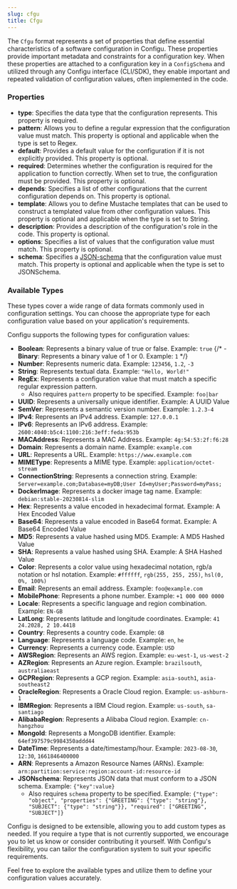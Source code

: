 ```yaml
---
slug: cfgu
title: Cfgu
---
```


The `Cfgu` format represents a set of properties that define essential characteristics of a software configuration in Configu. These properties provide important metadata and constraints for a configuration key. When these properties are attached to a configuration key in a `ConfigSchema` and utilized through any Configu interface (CLI/SDK), they enable important and repeated validation of configuration values, often implemented in the code.

### Properties

- **type**: Specifies the data type that the configuration represents. This property is required.
- **pattern**: Allows you to define a regular expression that the configuration value must match. This property is optional and applicable when the type is set to Regex.
- **default**: Provides a default value for the configuration if it is not explicitly provided. This property is optional.
- **required**: Determines whether the configuration is required for the application to function correctly. When set to true, the configuration must be provided. This property is optional.
- **depends**: Specifies a list of other configurations that the current configuration depends on. This property is optional.
- **template**: Allows you to define Mustache templates that can be used to construct a templated value from other configuration values. This property is optional and applicable when the type is set to String.
- **description**: Provides a description of the configuration's role in the code. This property is optional.
- **options**: Specifies a list of values that the configuration value must match. This property is optional.
- **schema**: Specifies a [JSON-schema](https://json-schema.org/specification) that the configuration value must match. This property is optional and applicable when the type is set to JSONSchema.

### Available Types

<Admonition type="info">

These types cover a wide range of data formats commonly used in configuration settings. You can choose the appropriate type for each configuration value based on your application's requirements.

</Admonition>

Configu supports the following types for configuration values:

- **Boolean**: Represents a binary value of true or false. Example: `true`
  {/* - **Binary**: Represents a binary value of 1 or 0. Example: `1` */}
- **Number**: Represents numeric data. Example: `123456`, `1.2`, `-3`
- **String**: Represents textual data. Example: `"Hello, World!"`
- **RegEx**: Represents a configuration value that must match a specific regular expression pattern.
  - Also requires `pattern` property to be specified. Example: `foo|bar`
- **UUID**: Represents a universally unique identifier. Example: A UUID Value
- **SemVer**: Represents a semantic version number. Example: `1.2.3-4`
- **IPv4**: Represents an IPv4 address. Example: `127.0.0.1`
- **IPv6**: Represents an IPv6 address. Example: `2600:4040:b5c4:1100:216:3eff:feda:953b`
- **MACAddress**: Represents a MAC Address. Example: `4g:54:53:2f:f6:28`
- **Domain**: Represents a domain name. Example: `example.com`
- **URL**: Represents a URL. Example: `https://www.example.com`
- **MIMEType**: Represents a MIME type. Example: `application/octet-stream`
- **ConnectionString**: Represents a connection string. Example: `Server=example.com;Database=myDB;User Id=myUser;Password=myPass;`
- **DockerImage**: Represents a docker image tag name. Example: `debian:stable-20230814-slim`
- **Hex**: Represents a value encoded in hexadecimal format. Example: A Hex Encoded Value
- **Base64**: Represents a value encoded in Base64 format. Example: A Base64 Encoded Value
- **MD5**: Represents a value hashed using MD5. Example: A MD5 Hashed Value
- **SHA**: Represents a value hashed using SHA. Example: A SHA Hashed Value
- **Color**: Represents a color value using hexadecimal notation, rgb/a notation or hsl notation. Example: `#ffffff`, `rgb(255, 255, 255)`, `hsl(0, 0%, 100%)`
- **Email**: Represents an email address. Example: `foo@example.com`
- **MobilePhone**: Represents a phone number. Example: `+1 000 000 0000`
- **Locale**: Represents a specific language and region combination. Example: `EN-GB`
- **LatLong**: Represents latitude and longitude coordinates. Example: `41 24.2028, 2 10.4418`
- **Country**: Represents a country code. Example: `GB`
- **Language**: Represents a language code. Example: `en`, `he`
- **Currency**: Represents a currency code. Example: `USD`
- **AWSRegion**: Represents an AWS region. Example: `eu-west-1`, `us-west-2`
- **AZRegion**: Represents an Azure region. Example: `brazilsouth`, `australiaeast`
- **GCPRegion**: Represents a GCP region. Example: `asia-south1`, `asia-southeast2`
- **OracleRegion**: Represents a Oracle Cloud region. Example: `us-ashburn-1`
- **IBMRegion**: Represents a IBM Cloud region. Example: `us-south`, `sa-santiago`
- **AlibabaRegion**: Represents a Alibaba Cloud region. Example: `cn-hangzhou`
- **MongoId**: Represents a MongoDB identifier. Example: `64ef397579c9984350addd44`
- **DateTime**: Represents a date/timestamp/hour. Example: `2023-08-30`, `12:30`, `1661846400000`
- **ARN**: Represents a Amazon Resource Names (ARNs). Example: `arn:partition:service:region:account-id:resource-id`
- **JSONschema**: Represents JSON data that must conform to a JSON schema. Example: `{"key":value}`
  - Also requires `schema` property to be specified. Example: `{"type": "object", "properties": {"GREETING": {"type": "string"}, "SUBJECT": {"type": "string"}}, "required": ["GREETING", "SUBJECT"]}`

<Admonition type="tip">

Configu is designed to be extensible, allowing you to add custom types as needed. If you require a type that is not currently supported, we encourage you to let us know or consider contributing it yourself. With Configu's flexibility, you can tailor the configuration system to suit your specific requirements.

Feel free to explore the available types and utilize them to define your configuration values accurately.

</Admonition>
